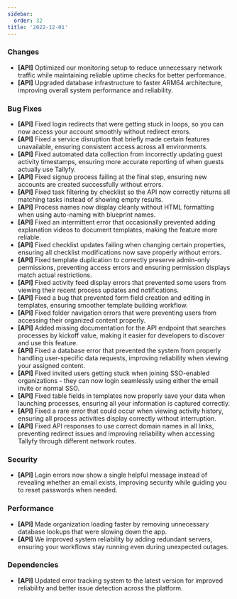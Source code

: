 ```yaml
---
sidebar:
  order: 32
title: '2022-12-01'
---
```


### Changes

- **[API]** Optimized our monitoring setup to reduce unnecessary network traffic while maintaining reliable uptime checks for better performance.
- **[API]** Upgraded database infrastructure to faster ARM64 architecture, improving overall system performance and reliability.

### Bug Fixes

- **[API]** Fixed login redirects that were getting stuck in loops, so you can now access your account smoothly without redirect errors.
- **[API]** Fixed a service disruption that briefly made certain features unavailable, ensuring consistent access across all environments.
- **[API]** Fixed automated data collection from incorrectly updating guest activity timestamps, ensuring more accurate reporting of when guests actually use Tallyfy.
- **[API]** Fixed signup process failing at the final step, ensuring new accounts are created successfully without errors.
- **[API]** Fixed task filtering by checklist so the API now correctly returns all matching tasks instead of showing empty results.
- **[API]** Process names now display cleanly without HTML formatting when using auto-naming with blueprint names.
- **[API]** Fixed an intermittent error that occasionally prevented adding explanation videos to document templates, making the feature more reliable.
- **[API]** Fixed checklist updates failing when changing certain properties, ensuring all checklist modifications now save properly without errors.
- **[API]** Fixed template duplication to correctly preserve admin-only permissions, preventing access errors and ensuring permission displays match actual restrictions.
- **[API]** Fixed activity feed display errors that prevented some users from viewing their recent process updates and notifications.
- **[API]** Fixed a bug that prevented form field creation and editing in templates, ensuring smoother template building workflow.
- **[API]** Fixed folder navigation errors that were preventing users from accessing their organized content properly.
- **[API]** Added missing documentation for the API endpoint that searches processes by kickoff value, making it easier for developers to discover and use this feature.
- **[API]** Fixed a database error that prevented the system from properly handling user-specific data requests, improving reliability when viewing your assigned content.
- **[API]** Fixed invited users getting stuck when joining SSO-enabled organizations - they can now login seamlessly using either the email invite or normal SSO.
- **[API]** Fixed table fields in templates now properly save your data when launching processes, ensuring all your information is captured correctly.
- **[API]** Fixed a rare error that could occur when viewing activity history, ensuring all process activities display correctly without interruption.
- **[API]** Fixed API responses to use correct domain names in all links, preventing redirect issues and improving reliability when accessing Tallyfy through different network routes.

### Security

- **[API]** Login errors now show a single helpful message instead of revealing whether an email exists, improving security while guiding you to reset passwords when needed.

### Performance

- **[API]** Made organization loading faster by removing unnecessary database lookups that were slowing down the app.
- **[API]** We improved system reliability by adding redundant servers, ensuring your workflows stay running even during unexpected outages.

### Dependencies

- **[API]** Updated error tracking system to the latest version for improved reliability and better issue detection across the platform.